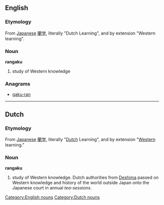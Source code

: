 ==English==
{{wikipedia}}

===Etymology===
From [[w:Japanese language|Japanese]] [[蘭学]], literally "Dutch Learning", and by extension "Western learning".

===Noun===
'''rangaku'''

# {{historical}} study of Western knowledge

===Anagrams===
* [[gaku-ran#English|gaku-ran]]

[[Category:English nouns]]

----

==Dutch==

===Etymology===
From [[w:Japanese language|Japanese]] [[蘭学]], literally "[[Dutch]] Learning", and by extension "[[Western]] learning."

===Noun===
'''rangaku'''

# {{historical|lang=nl}} study of Western knowledge. Dutch authorities from [[w:Deshima|Deshima]] passed on Western knowledge and history of the world outside Japan onto the Japanese court in annual ''tea-sessions''.

[[Category:Dutch nouns]]